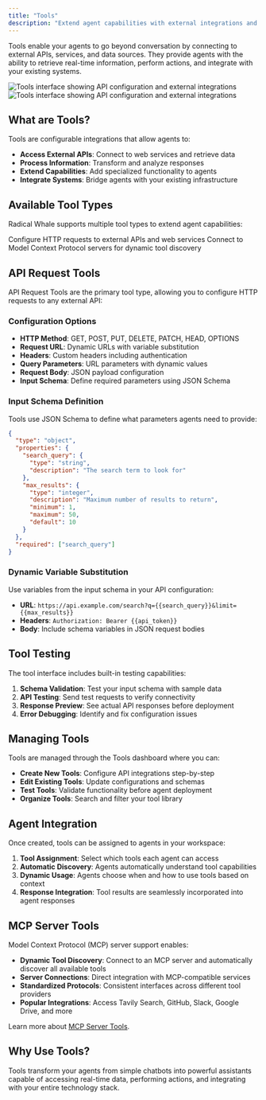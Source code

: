 ```yaml
---
title: "Tools"
description: "Extend agent capabilities with external integrations and custom functionality"
---
```


Tools enable your agents to go beyond conversation by connecting to external APIs, services, and data sources. They provide agents with the ability to retrieve real-time information, perform actions, and integrate with your existing systems.

<img
  className="block dark:hidden rounded-lg border shadow-sm"
  src="/images/screenshots/tools.png"
  alt="Tools interface showing API configuration and external integrations"
/>
<img
  className="hidden dark:block rounded-lg border shadow-sm"
  src="/images/screenshots/tools.png"
  alt="Tools interface showing API configuration and external integrations"
/>

## What are Tools?

Tools are configurable integrations that allow agents to:

- **Access External APIs**: Connect to web services and retrieve data
- **Process Information**: Transform and analyze responses
- **Extend Capabilities**: Add specialized functionality to agents
- **Integrate Systems**: Bridge agents with your existing infrastructure

## Available Tool Types

Radical Whale supports multiple tool types to extend agent capabilities:

<CardGroup cols={2}>
  <Card title="API Request Tools" icon="globe" href="/guides/tools/api-tools">
    Configure HTTP requests to external APIs and web services
  </Card>
  <Card title="MCP Servers" icon="server" href="/guides/tools/mcp-tools">
    Connect to Model Context Protocol servers for dynamic tool discovery
  </Card>
</CardGroup>

## API Request Tools

API Request Tools are the primary tool type, allowing you to configure HTTP requests to any external API:

### Configuration Options

- **HTTP Method**: GET, POST, PUT, DELETE, PATCH, HEAD, OPTIONS
- **Request URL**: Dynamic URLs with variable substitution
- **Headers**: Custom headers including authentication
- **Query Parameters**: URL parameters with dynamic values
- **Request Body**: JSON payload configuration
- **Input Schema**: Define required parameters using JSON Schema

### Input Schema Definition

Tools use JSON Schema to define what parameters agents need to provide:

```json
{
  "type": "object",
  "properties": {
    "search_query": {
      "type": "string",
      "description": "The search term to look for"
    },
    "max_results": {
      "type": "integer",
      "description": "Maximum number of results to return",
      "minimum": 1,
      "maximum": 50,
      "default": 10
    }
  },
  "required": ["search_query"]
}
```

### Dynamic Variable Substitution

Use variables from the input schema in your API configuration:

- **URL**: `https://api.example.com/search?q={{search_query}}&limit={{max_results}}`
- **Headers**: `Authorization: Bearer {{api_token}}`
- **Body**: Include schema variables in JSON request bodies

## Tool Testing

The tool interface includes built-in testing capabilities:

1. **Schema Validation**: Test your input schema with sample data
2. **API Testing**: Send test requests to verify connectivity
3. **Response Preview**: See actual API responses before deployment
4. **Error Debugging**: Identify and fix configuration issues

## Managing Tools

Tools are managed through the Tools dashboard where you can:

- **Create New Tools**: Configure API integrations step-by-step
- **Edit Existing Tools**: Update configurations and schemas
- **Test Tools**: Validate functionality before agent deployment
- **Organize Tools**: Search and filter your tool library

## Agent Integration

Once created, tools can be assigned to agents in your workspace:

1. **Tool Assignment**: Select which tools each agent can access
2. **Automatic Discovery**: Agents automatically understand tool capabilities
3. **Dynamic Usage**: Agents choose when and how to use tools based on context
4. **Response Integration**: Tool results are seamlessly incorporated into agent responses

## MCP Server Tools

Model Context Protocol (MCP) server support enables:

- **Dynamic Tool Discovery**: Connect to an MCP server and automatically discover all available tools
- **Server Connections**: Direct integration with MCP-compatible services
- **Standardized Protocols**: Consistent interfaces across different tool providers
- **Popular Integrations**: Access Tavily Search, GitHub, Slack, Google Drive, and more

Learn more about [MCP Server Tools](/guides/tools/mcp-tools).

## Why Use Tools?

Tools transform your agents from simple chatbots into powerful assistants capable of accessing real-time data, performing actions, and integrating with your entire technology stack.
